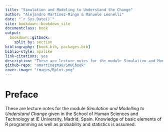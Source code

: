 ```yaml
--- 
title: "Simulation and Modeling to Understand the Change"
author: "Alejandro Martínez-Mingo & Manuele Leonelli"
date: "`r Sys.Date()`"
site: bookdown::bookdown_site
documentclass: book
output:
  bookdown::gitbook:
    split_by: section
bibliography: [book.bib, packages.bib]
biblio-style: apalike
link-citations: yes
description: "These are lecture notes for the module Simulation and Modelling to Understand Change given in the School of Human Sciences and Technology at IE University, Madrid, Spain. The module is given in the 2nd semester of the 1st year of the bachelor in Data and Business Analytics. Knowledge of basic elements of R programming as well as probability and statistics is assumed."
github-repo: "amartinezm90/SMUCbook"
cover-image: "images/Rplot.png"
---
```


# Preface {-}

These are lecture notes for the module *Simulation and Modelling to Understand Change* given in the School of Human Sciences and Technology at IE University, Madrid, Spain. Knowledge of basic elements of R programming as well as probability and statistics is assumed.